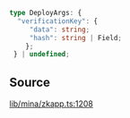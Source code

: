 ```ts
type DeployArgs: {
  "verificationKey": {
     "data": string;
     "hash": string | Field;
    };
 } | undefined;
```

## Source

[lib/mina/zkapp.ts:1208](https://github.com/o1-labs/o1js/blob/3b1b22555bd0099419efc0703dfdb8b2eb7c3e6f/src/lib/mina/zkapp.ts#L1208)
